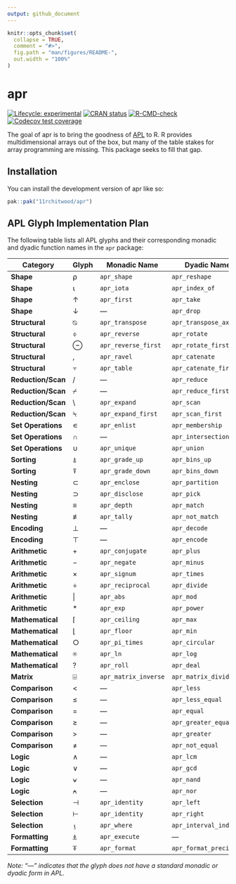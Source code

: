 ```yaml
---
output: github_document
---
```


<!-- README.md is generated from README.Rmd. Please edit that file -->

```r
knitr::opts_chunk$set(
  collapse = TRUE,
  comment = "#>",
  fig.path = "man/figures/README-",
  out.width = "100%"
)
```

# apr

<!-- badges: start -->
[![Lifecycle: experimental](https://img.shields.io/badge/lifecycle-experimental-orange.svg)](https://lifecycle.r-lib.org/articles/stages.html#experimental)
[![CRAN status](https://www.r-pkg.org/badges/version/apr)](https://CRAN.R-project.org/package=apr)
[![R-CMD-check](https://github.com/11rchitwood/apr/actions/workflows/R-CMD-check.yaml/badge.svg)](https://github.com/11rchitwood/apr/actions/workflows/R-CMD-check.yaml)
[![Codecov test coverage](https://codecov.io/gh/11rchitwood/apr/graph/badge.svg)](https://app.codecov.io/gh/11rchitwood/apr)
<!-- badges: end -->

The goal of apr is to bring the goodness of [APL](https://en.wikipedia.org/wiki/APL_(programming_language)) to R. R provides multidimensional arrays out of the box, but many of the table stakes for array programming are missing. This package seeks to fill that gap.

## Installation

You can install the development version of apr like so:

``` r
pak::pak("11rchitwood/apr")
```

## APL Glyph Implementation Plan

The following table lists all APL glyphs and their corresponding monadic and dyadic function names in the `apr` package:

| Category | Glyph | Monadic Name | Dyadic Name |
|----------|-------|--------------|-------------|
| **Shape** | ⍴ | `apr_shape` | `apr_reshape` |
| **Shape** | ⍳ | `apr_iota` | `apr_index_of` |
| **Shape** | ↑ | `apr_first` | `apr_take` |
| **Shape** | ↓ | — | `apr_drop` |
| **Structural** | ⍉ | `apr_transpose` | `apr_transpose_axes` |
| **Structural** | ⌽ | `apr_reverse` | `apr_rotate` |
| **Structural** | ⊖ | `apr_reverse_first` | `apr_rotate_first` |
| **Structural** | , | `apr_ravel` | `apr_catenate` |
| **Structural** | ⍪ | `apr_table` | `apr_catenate_first` |
| **Reduction/Scan** | / | — | `apr_reduce` |
| **Reduction/Scan** | ⌿ | — | `apr_reduce_first` |
| **Reduction/Scan** | \\ | `apr_expand` | `apr_scan` |
| **Reduction/Scan** | ⍀ | `apr_expand_first` | `apr_scan_first` |
| **Set Operations** | ∊ | `apr_enlist` | `apr_membership` |
| **Set Operations** | ∩ | — | `apr_intersection` |
| **Set Operations** | ∪ | `apr_unique` | `apr_union` |
| **Sorting** | ⍋ | `apr_grade_up` | `apr_bins_up` |
| **Sorting** | ⍒ | `apr_grade_down` | `apr_bins_down` |
| **Nesting** | ⊂ | `apr_enclose` | `apr_partition` |
| **Nesting** | ⊃ | `apr_disclose` | `apr_pick` |
| **Nesting** | ≡ | `apr_depth` | `apr_match` |
| **Nesting** | ≢ | `apr_tally` | `apr_not_match` |
| **Encoding** | ⊥ | — | `apr_decode` |
| **Encoding** | ⊤ | — | `apr_encode` |
| **Arithmetic** | + | `apr_conjugate` | `apr_plus` |
| **Arithmetic** | − | `apr_negate` | `apr_minus` |
| **Arithmetic** | × | `apr_signum` | `apr_times` |
| **Arithmetic** | ÷ | `apr_reciprocal` | `apr_divide` |
| **Arithmetic** | \| | `apr_abs` | `apr_mod` |
| **Arithmetic** | * | `apr_exp` | `apr_power` |
| **Mathematical** | ⌈ | `apr_ceiling` | `apr_max` |
| **Mathematical** | ⌊ | `apr_floor` | `apr_min` |
| **Mathematical** | ○ | `apr_pi_times` | `apr_circular` |
| **Mathematical** | ⍟ | `apr_ln` | `apr_log` |
| **Mathematical** | ? | `apr_roll` | `apr_deal` |
| **Matrix** | ⌹ | `apr_matrix_inverse` | `apr_matrix_divide` |
| **Comparison** | < | — | `apr_less` |
| **Comparison** | ≤ | — | `apr_less_equal` |
| **Comparison** | = | — | `apr_equal` |
| **Comparison** | ≥ | — | `apr_greater_equal` |
| **Comparison** | > | — | `apr_greater` |
| **Comparison** | ≠ | — | `apr_not_equal` |
| **Logic** | ∧ | — | `apr_lcm` |
| **Logic** | ∨ | — | `apr_gcd` |
| **Logic** | ⍱ | — | `apr_nand` |
| **Logic** | ⍲ | — | `apr_nor` |
| **Selection** | ⊣ | `apr_identity` | `apr_left` |
| **Selection** | ⊢ | `apr_identity` | `apr_right` |
| **Selection** | ⍸ | `apr_where` | `apr_interval_index` |
| **Formatting** | ⍎ | `apr_execute` | — |
| **Formatting** | ⍕ | `apr_format` | `apr_format_precision` |

*Note: "—" indicates that the glyph does not have a standard monadic or dyadic form in APL.*
